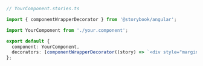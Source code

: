```ts
// YourComponent.stories.ts

import { componentWrapperDecorator } from '@storybook/angular';

import YourComponent from './your.component';

export default {
  component: YourComponent,
  decorators: [componentWrapperDecorator((story) => `<div style="margin: 3em">${story}</div>`)],
};
```

